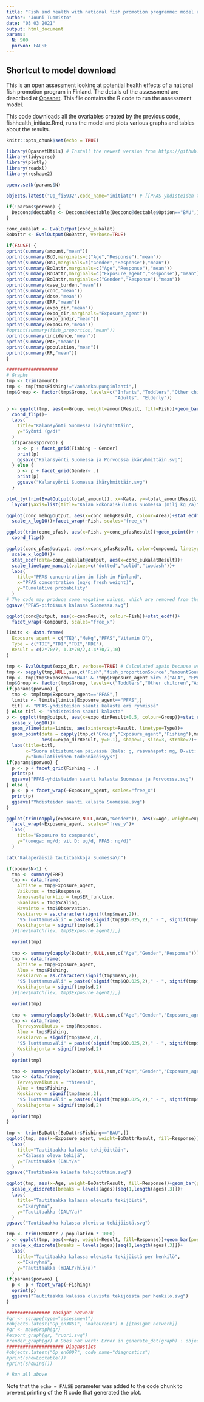 ```yaml
---
title: "Fish and health with national fish promotion programme: model run and results"
author: "Jouni Tuomisto"
date: "03 03 2021"
output: html_document
params:
  N: 500
  porvoo: FALSE
---
```

## Shortcut to model download

This is an open assessment looking at potential health effects of a national fish promotion program in Finland. The details of the assessment are described at [Opasnet](http://fi.opasnet.org/fi/PFAS-yhdisteiden tautitaakka). This file contains the R code to run the assessment model.

This code downloads all the ovariables created by the previous code, fishhealth_initiate.Rmd, runs the model and plots various graphs and tables about the results.

```r
knitr::opts_chunk$set(echo = TRUE) 

library(OpasnetUtils) # Install the newest version from https://github.com/jtuomist/OpasnetUtils not from CRAN.
library(tidyverse)
library(plotly)
library(readxl)
library(reshape2)

openv.setN(params$N)

```


```r

objects.latest("Op_fi5932",code_name="initiate") # [[PFAS-yhdisteiden tautitaakka]]

if(!params$porvoo) {
  Decconc@dectable <- Decconc@dectable[Decconc@dectable$Option=="BAU",]
}

conc_eukalat <- EvalOutput(conc_eukalat)
BoDattr <- EvalOutput(BoDattr, verbose=TRUE)

```

```r
if(FALSE) {
oprint(summary(amount,"mean"))
oprint(summary(BoD,marginals=c("Age","Response"),"mean"))
oprint(summary(BoD,marginals=c("Gender","Response"),"mean"))
oprint(summary(BoDattr,marginals=c("Age","Response"),"mean"))
oprint(summary(BoDattr,marginals=c("Exposure_agent","Response"),"mean"))
oprint(summary(BoDattr,marginals=c("Gender","Response"),"mean"))
oprint(summary(case_burden,"mean"))
oprint(summary(conc,"mean"))
oprint(summary(dose,"mean"))
oprint(summary(ERF,"mean"))
oprint(summary(expo_dir,"mean"))
oprint(summary(expo_dir,marginals="Exposure_agent"))
oprint(summary(expo_indir,"mean"))
oprint(summary(exposure,"mean"))
#oprint(summary(fish_proportion,"mean"))
oprint(summary(incidence,"mean"))
oprint(summary(PAF,"mean"))
oprint(summary(population,"mean"))
oprint(summary(RR,"mean"))
}

```


```r
###################
# Graphs
tmp <- trim(amount)
tmp <- tmp[tmp$Fishing!="Vanhankaupunginlahti",]
tmp$Group <- factor(tmp$Group, levels=c("Infants","Toddlers","Other children","Adolescents",
                                        "Adults", "Elderly"))

p <- ggplot(tmp, aes(x=Group, weight=amountResult, fill=Fish))+geom_bar()+
  coord_flip()+
  labs(
    title="Kalansyönti Suomessa ikäryhmittäin",
    y="Syönti (g/d)"
  )
  if(params$porvoo) {
    p <- p + facet_grid(Fishing ~ Gender)
    print(p)
    ggsave("Kalansyönti Suomessa ja Porvoossa ikäryhmittäin.svg")
  } else {
    p <- p + facet_grid(Gender~ .)
    print(p)
    ggsave("Kalansyönti Suomessa ikäryhmittäin.svg")
  }

plot_ly(trim(EvalOutput(total_amount)), x=~Kala, y=~total_amountResult, color=~Kala, type="bar") %>%
  layout(yaxis=list(title="Kalan kokonaiskulutus Suomessa (milj kg /a)"), barmode="stack")

ggplot(conc_mehg@output, aes(x=conc_mehgResult, colour=Area))+stat_ecdf()+
  scale_x_log10()+facet_wrap(~Fish, scales="free_x")

ggplot(trim(conc_pfas), aes(x=Fish, y=conc_pfasResult))+geom_point()+ # Inputed data for missing species.
  coord_flip()

ggplot(conc_pfas@output, aes(x=conc_pfasResult, color=Compound, linetype=Area))+stat_ecdf()+
  scale_x_log10()+
  stat_ecdf(data=conc_eukalat@output, aes(x=conc_eukalatResult))+
  scale_linetype_manual(values=c("dotted","solid","twodash"))+
  labs(
    title="PFAS concentration in fish in Finland",
    x="PFAS concentration (ng/g fresh weight)",
    y="Cumulative probability"
  )
# The code may produce some negative values, which are removed from the graph
ggsave("PFAS-pitoisuus kalassa Suomessa.svg")

ggplot(conc@output, aes(x=concResult, colour=Fish))+stat_ecdf()+
  facet_wrap(~Compound, scales="free_x")

limits <- data.frame(
  Exposure_agent = c("TEQ","MeHg","PFAS","Vitamin D"),
  Type = c("TDI","TDI","TDI","RDI"),
  Result = c(2*70/7, 1.3*70/7,4.4*70/7,10)
)

tmp <- EvalOutput(expo_dir, verbose=TRUE) # Calculated again because we want Group which is collapsed
tmp <- oapply(tmp,NULL,sum,c("Fish","fish_proportionSource","amountSource","concSource"))
tmp <- tmp[tmp$Exposcen=="BAU" & !tmp$Exposure_agent %in% c("ALA", "EPA"),]
tmp$Group <- factor(tmp$Group, levels=c("Toddlers","Other children","Adolescents","Adults","Elderly"))
if(params$porvoo) {
  tmp <- tmp[tmp$Exposure_agent=="PFAS",] 
  limits <- limits[limits$Exposure_agent=="PFAS",]
  titl <- "PFAS-yhdisteiden saanti kalasta eri ryhmissä"
} else titl <- "Yhdisteiden saanti kalasta"
p <- ggplot(tmp@output, aes(x=expo_dirResult+0.5, colour=Group))+stat_ecdf()+
  scale_x_log10()+
  geom_vline(data=limits, aes(xintercept=Result, linetype=Type))+
  geom_point(data = oapply(tmp,c("Group","Exposure_agent","Fishing"),mean)@output,
             aes(x=expo_dirResult, y=0.1), shape=1, size=3, stroke=2)+
  labs(title=titl,
       x="Suora altistuminen päivässä (kala: g, rasvahapot: mg, D-vit: ug, PFAS: ng, TEQ: pg)",
       y="kumulatiivinen todennäköisyys")
if(params$porvoo) {
  p <- p + facet_grid(Fishing ~ .)
  print(p)
  ggsave("PFAS-yhdisteiden saanti kalasta Suomessa ja Porvoossa.svg")
} else {
  p <- p + facet_wrap(~Exposure_agent, scales="free_x")
  print(p)
  ggsave("Yhdisteiden saanti kalasta Suomessa.svg")
}

ggplot(trim(oapply(exposure,NULL,mean,"Gender")), aes(x=Age, weight=exposureResult))+geom_bar()+
  facet_wrap(~Exposure_agent, scales="free_y")+
  labs(
    title="Exposure to compounds",
    y="(omega: mg/d; vit D: ug/d, PFAS: ng/d)"
  )

cat("Kalaperäisiä tautitaakkoja Suomessa\n")

if(openv$N>1) {
  tmp <- summary(ERF)
  tmp <- data.frame(
    Altiste = tmp$Exposure_agent,
    Vaikutus = tmp$Response,
    Annosvastefunktio = tmp$ER_function,
    Skaalaus = tmp$Scaling,
    Havainto = tmp$Observation,
    Keskiarvo = as.character(signif(tmp$mean,2)),
    "95 luottamusväli" = paste0(signif(tmp$Q0.025,2)," - ", signif(tmp$Q0.975,2)),
    Keskihajonta = signif(tmp$sd,2)
  )#[rev(match(lev, tmp$Exposure_agent)),]

  oprint(tmp)
  
  tmp <- summary(oapply(BoDattr,NULL,sum,c("Age","Gender","Response")))
  tmp <- data.frame(
    Altiste = tmp$Exposure_agent,
    Alue = tmp$Fishing,
    Keskiarvo = as.character(signif(tmp$mean,2)),
    "95 luottamusväli" = paste0(signif(tmp$Q0.025,2)," - ", signif(tmp$Q0.975,2)),
    Keskihajonta = signif(tmp$sd,2)
  )#[rev(match(lev, tmp$Exposure_agent)),]

  oprint(tmp)
  
  tmp <- summary(oapply(BoDattr,NULL,sum,c("Age","Gender","Exposure_agent")))
  tmp <- data.frame(
    Terveysvaikutus = tmp$Response,
    Alue = tmp$Fishing,
    Keskiarvo = signif(tmp$mean,2),
    "95 luottamusväli" = paste0(signif(tmp$Q0.025,2)," - ", signif(tmp$Q0.975,2)),
    Keskihajonta = signif(tmp$sd,2)
  )
  oprint(tmp)

  tmp <- summary(oapply(BoDattr,NULL,sum,c("Age","Gender","Exposure_agent","Response")))
  tmp <- data.frame(
    Terveysvaikutus = "Yhteensä",
    Alue = tmp$Fishing,
    Keskiarvo = signif(tmp$mean,2),
    "95 luottamusväli" = paste0(signif(tmp$Q0.025,2)," - ", signif(tmp$Q0.975,2)),
    Keskihajonta = signif(tmp$sd,2)
  )
  oprint(tmp)
}

tmp <- trim(BoDattr[BoDattr$Fishing=="BAU",])
ggplot(tmp, aes(x=Exposure_agent, weight=BoDattrResult, fill=Response))+geom_bar()+
  labs(
    title="Tautitaakka kalasta tekijöittäin",
    x="Kalassa oleva tekijä",
    y="Tautitaakka (DALY/a"
  )
ggsave("Tautitaakka kalasta tekijöittäin.svg")

ggplot(tmp, aes(x=Age, weight=BoDattrResult, fill=Response))+geom_bar(position="stack")+
  scale_x_discrete(breaks = levels(ages)[seq(1,length(ages),3)])+
  labs(
    title="Tautitaakka kalassa olevista tekijöistä",
    x="Ikäryhmä",
    y="Tautitaakka (DALY/a)"
  )
ggsave("Tautitaakka kalassa olevista tekijöistä.svg")

tmp <- trim(BoDattr / population * 1000)
p <- ggplot(tmp, aes(x=Age, weight=Result, fill=Response))+geom_bar(position="stack")+
  scale_x_discrete(breaks = levels(ages)[seq(1,length(ages),3)])+
  labs(
    title="Tautitaakka kalassa olevista tekijöistä per henkilö",
    x="Ikäryhmä",
    y="Tautitaakka (mDALY/hlö/a)"
  )
if(params$porvoo) {
  p <- p + facet_wrap(~Fishing)
  oprint(p)
  ggsave("Tautitaakka kalassa olevista tekijöistä per henkilö.svg")
}

################ Insight network
#gr <- scrape(type="assessment")
#objects.latest("Op_en3861", "makeGraph") # [[Insight network]]
#gr <- makeGraph(gr)
#export_graph(gr, "ruori.svg")
#render_graph(gr) # Does not work: Error in generate_dot(graph) : object 'attribute' not found
##################### Diagnostics
#objects.latest("Op_en6007", code_name="diagnostics")
#print(showLoctable())
#print(showind())

```

```r
# Run all above
```


Note that the `echo = FALSE` parameter was added to the code chunk to prevent printing of the R code that generated the plot.
